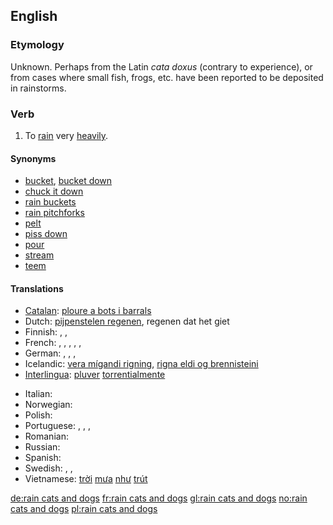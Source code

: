 ==English==

===Etymology===
Unknown. Perhaps from the Latin ''cata doxus'' (contrary to experience), or from cases where small fish, frogs, etc. have been reported to be deposited in rainstorms.

===Verb===
{{en-verb|inf=to [[rain]] [[cat]]s and [[dog]]s|rains cats and dogs|raining cats and dogs|rained cats and dogs}}

# {{idiom}} To [[rain]] very [[heavily]].

====Synonyms====
* [[bucket]], [[bucket down]]
* [[chuck it down]]
* [[rain buckets]]
* [[rain pitchforks]]
* [[pelt]]
* [[piss down]] {{italbrac|coarse slang}}
* [[pour]]
* [[stream]]
* [[teem]]

====Translations====
{{trans-top|to rain very heavily}}
* [[Catalan]]: [[ploure a bots i barrals]]
* Dutch: [[pijpenstelen regenen]], regenen dat het giet
* Finnish: {{t-|fi|sataa kaatamalla}}, {{t-|fi|sataa äkäisiä ämmiä äkeet selässä}}, {{t-|fi|sataa kuin saavista kaataen}}
* French: {{t-|fr|pleuvoir des cordes}}, {{t-|fr|pleuvoir à verse}}, {{t-|fr|pleuvoir des hallebardes}}, {{t+|fr|pleuvoir comme vache qui pisse}}, {{t-|fr|pleuvoir à boire debout}}, {{qualifier|Belgium}} {{t+|fr|dracher}}
* German: {{t+|de|Bindfäden regnen}}, {{t+|de|in Strömen regnen}}, {{t-|de|aus allen Kannen gießen}}, {{t-|de|aus allen Kannen schütten}}
* Icelandic: [[vera mígandi rigning]], [[rigna eldi og brennisteini]]
* [[Interlingua]]: [[pluver]] [[torrentialmente]]
{{trans-mid}}
* Italian: {{t-|it|piovere a catinelle}}
* Norwegian: {{t-|no|høljeregne}}
* Polish: {{t-|pl|leje jak z cebra}}
* Portuguese: {{qualifier|Portugal}} {{t-|pt|chover a cântaros}}, {{qualifier|Portugal}} {{t-|pt|chover a potes}}, {{t-|pt|chover torrencialmente}}, {{qualifier|Brazil}} {{t-|pt|cair um toró}}
* Romanian: {{t-|ro|a ploua cu găleata}}
* Russian: {{t-|ru|лить как из ведра|tr=lit’ kak iz v'edrá|sc=Cyrl}}
* Spanish: {{t-|es|llover a cántaros}}
* Swedish: {{t+|sv|ösregna}}, {{t-|sv|spöregna}}, {{t-|sv|stå som spön i backen}}
* Vietnamese: [[trời]] [[mưa]] [[như]] [[trút]]
{{trans-bottom}}

[[de:rain cats and dogs]]
[[fr:rain cats and dogs]]
[[gl:rain cats and dogs]]
[[no:rain cats and dogs]]
[[pl:rain cats and dogs]]